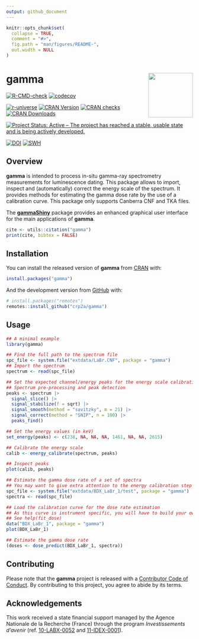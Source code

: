 ```yaml
---
output: github_document
---
```


<!-- README.md is generated from README.Rmd. Please edit that file -->

```r
knitr::opts_chunk$set(
  collapse = TRUE,
  comment = "#>",
  fig.path = "man/figures/README-",
  out.width = NULL
)
```

# gamma <img width=120px src="man/figures/logo.png" align="right" />

<!-- badges: start -->
[![R-CMD-check](https://github.com/crp2a/gamma/actions/workflows/R-CMD-check.yaml/badge.svg)](https://github.com/crp2a/gamma/actions/workflows/R-CMD-check.yaml)
[![codecov](https://codecov.io/gh/crp2a/gamma/branch/master/graph/badge.svg)](https://app.codecov.io/gh/crp2a/gamma)

[![r-universe](https://crp2a.r-universe.dev/badges/gamma)](https://crp2a.r-universe.dev){.pkgdown-devel}
[![CRAN Version](http://www.r-pkg.org/badges/version/gamma)](https://cran.r-project.org/package=gamma){.pkgdown-release}
[![CRAN checks](https://badges.cranchecks.info/worst/gamma.svg)](https://cran.r-project.org/web/checks/check_results_gamma.html){.pkgdown-release}
[![CRAN Downloads](http://cranlogs.r-pkg.org/badges/gamma)](https://cran.r-project.org/package=gamma){.pkgdown-release}

[![Project Status: Active – The project has reached a stable, usable state and is being actively developed.](https://www.repostatus.org/badges/latest/active.svg)](https://www.repostatus.org/#active)

[![DOI](https://zenodo.org/badge/DOI/10.5281/zenodo.2652393.svg)](https://doi.org/10.5281/zenodo.2652393)
[![SWH](https://archive.softwareheritage.org/badge/swh:1:dir:459ecf47c4c0bb768732bd56c5c245ddab0d33f9/)](https://archive.softwareheritage.org/swh:1:dir:459ecf47c4c0bb768732bd56c5c245ddab0d33f9;origin=https://github.com/crp2a/gamma;visit=swh:1:snp:10e6be6e5cbe735b58c45abbcbabf20b93019e9c;anchor=swh:1:rev:1b3baf8821267ed656d780ae154d347769141d0c/)
<!-- badges: end -->

## Overview

**gamma** is intended to process in-situ gamma-ray spectrometry measurements for luminescence dating. This package allows to import, inspect and (automatically) correct the energy scale of the spectrum. It provides methods for estimating the gamma dose rate by the use of a calibration curve. This package only supports Canberra CNF and TKA files.

The [**gammaShiny**](https://github.com/crp2a/gammaShiny) package provides an enhanced graphical user interface for the main applications of **gamma**.

```r
cite <- utils::citation("gamma")
print(cite, bibtex = FALSE)
```

## Installation

You can install the released version of **gamma** from [CRAN](https://CRAN.R-project.org) with:

```r
install.packages("gamma")
```

And the development version from [GitHub](https://github.com/) with:

```r
# install.packages("remotes")
remotes::install_github("crp2a/gamma")
```

## Usage

```r
## A minimal example
library(gamma)

## Find the full path to the spectrum file
spc_file <- system.file("extdata/LaBr.CNF", package = "gamma")
## Import the spectrum
spectrum <- read(spc_file)

## Set the expected channel/energy peaks for the energy scale calibration
## Spectrum pre-processing and peak detection
peaks <- spectrum |>
  signal_slice() |>
  signal_stabilize(f = sqrt) |>
  signal_smooth(method = "savitzky", m = 21) |>
  signal_correct(method = "SNIP", n = 100) |>
  peaks_find()

## Set the energy values (in keV)
set_energy(peaks) <- c(238, NA, NA, NA, 1461, NA, NA, 2615)

## Calibrate the energy scale
calib <- energy_calibrate(spectrum, peaks)

## Inspect peaks
plot(calib, peaks)
```

```r
## Estimate the gamma dose rate of a set of spectra
## You may want to give extra attention to the energy calibration step
spc_file <- system.file("extdata/BDX_LaBr_1/test", package = "gamma")
spectra <- read(spc_file)

## Load the calibration curve for the dose rate estimation
## As this curve is instrument specific, you will have to build your own
## See help(fit_dose)
data("BDX_LaBr_1", package = "gamma")
plot(BDX_LaBr_1)

## Estimate the gamma dose rate
(doses <- dose_predict(BDX_LaBr_1, spectra))
```

## Contributing
Please note that the **gamma** project is released with a [Contributor Code of Conduct](https://github.com/crp2a/gamma/blob/master/.github/CODE_OF_CONDUCT.md). By contributing to this project, you agree to abide by its terms.

## Acknowledgements
This work received a state financial support managed by the Agence Nationale de la Recherche (France) through the program *Investissements d'avenir* (ref. [10-LABX-0052](https://lascarbx.labex.u-bordeaux.fr) and [11-IDEX-0001](https://www.univ-amu.fr/amidex)).

